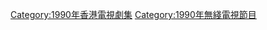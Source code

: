 {{cat year nav
| year = 1990
| cat = 無綫電視劇集
| sortkey = 無綫電視劇集
| article = 無綫電視劇
| in = 
}}
[[Category:1990年香港電視劇集|Category:1990年香港電視劇集]]
[[Category:1990年無綫電視節目‎|Category:1990年無綫電視節目‎]]